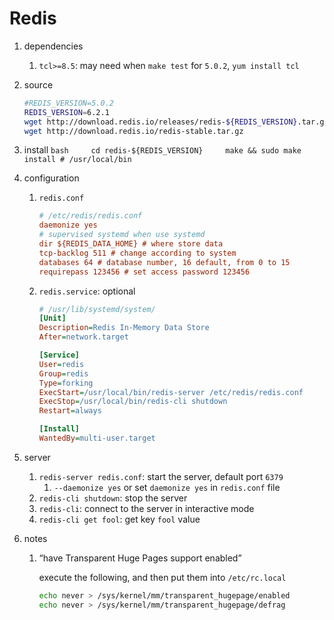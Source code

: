 # Redis

1. dependencies
    1. `tcl>=8.5`: may need when `make test` for `5.0.2`, `yum install tcl`
2. source

    ```bash
    #REDIS_VERSION=5.0.2
    REDIS_VERSION=6.2.1
    wget http://download.redis.io/releases/redis-${REDIS_VERSION}.tar.gz
    wget http://download.redis.io/redis-stable.tar.gz
    ```
3. install
    ```bash
    cd redis-${REDIS_VERSION}
    make && sudo make install # /usr/local/bin
    ```
4. configuration
    1. `redis.conf`
        
        ```ini
        # /etc/redis/redis.conf
        daemonize yes 
        # supervised systemd when use systemd
        dir ${REDIS_DATA_HOME} # where store data
        tcp-backlog 511 # change according to system
        databases 64 # database number, 16 default, from 0 to 15
        requirepass 123456 # set access password 123456
        ```
    
    2. `redis.service`: optional
       
        ```ini
        # /usr/lib/systemd/system/
        [Unit]
        Description=Redis In-Memory Data Store
        After=network.target
    
        [Service]
        User=redis
        Group=redis
        Type=forking
        ExecStart=/usr/local/bin/redis-server /etc/redis/redis.conf
        ExecStop=/usr/local/bin/redis-cli shutdown
        Restart=always
    
        [Install]
        WantedBy=multi-user.target
        ```
5. server
    1. `redis-server redis.conf`: start the server, default port `6379`
        1. `--daemonize yes` or set `daemonize yes` in `redis.conf` file
    2. `redis-cli shutdown`: stop the server
    3. `redis-cli`: connect to the server in interactive mode
    4. `redis-cli get fool`: get key `fool` value
6. notes
    
    1. "have Transparent Huge Pages support enabled"
        
        execute the following, and then put them into `/etc/rc.local`

        ```sh
        echo never > /sys/kernel/mm/transparent_hugepage/enabled
        echo never > /sys/kernel/mm/transparent_hugepage/defrag
        ```
